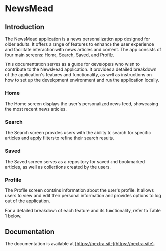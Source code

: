 # NewsMead

## Introduction

The NewsMead application is a news personalization app designed for older adults. It offers a range of features to enhance the user experience and facilitate interaction with news articles and content. The app consists of four main screens: Home, Search, Saved, and Profile.

This documentation serves as a guide for developers who wish to contribute to the NewsMead application. It provides a detailed breakdown of the application's features and functionality, as well as instructions on how to set up the development environment and run the application locally.

### Home
The Home screen displays the user's personalized news feed, showcasing the most recent news articles.

### Search
The Search screen provides users with the ability to search for specific articles and apply filters to refine their search results.

### Saved
The Saved screen serves as a repository for saved and bookmarked articles, as well as collections created by the users.

### Profile
The Profile screen contains information about the user's profile. It allows users to view and edit their personal information and provides options to log out of the application.

For a detailed breakdown of each feature and its functionality, refer to Table 1 below.

## Documentation

The documentation is available at [https://nextra.site](https://nextra.site).
